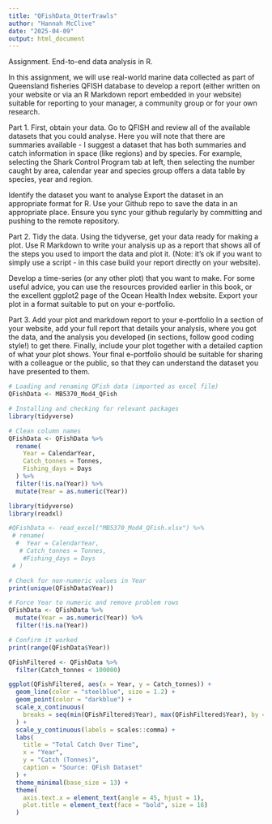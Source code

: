 ```yaml
---
title: "QFishData_OtterTrawls"
author: "Hannah McClive"
date: "2025-04-09"
output: html_document
---
```


Assignment. End-to-end data analysis in R.

In this assignment, we will use real-world marine data collected as part of Queensland fisheries QFISH database to develop
a report (either written on your website or via an R Markdown report embedded in your website) suitable for reporting to 
your manager, a community group or for your own research.

Part 1. First, obtain your data. 
Go to QFISH and review all of the available datasets that you could analyse. 
Here you will note that there are summaries available - I suggest a dataset that has 
both summaries and catch information in space (like regions) and by species. 
For example, selecting the Shark Control Program tab at left, then selecting the number 
caught by area, calendar year and species group offers a data table by species, year and region.

Identify the dataset you want to analyse
Export the dataset in an appropriate format for R.
Use your Github repo to save the data in an appropriate place.
Ensure you sync your github regularly by committing and pushing to the remote repository.

Part 2. Tidy the data.
Using the tidyverse, get your data ready for making a plot.
Use R Markdown to write your analysis up as a report that shows all of the steps 
you used to import the data and plot it. 
(Note: it’s ok if you want to simply use a script - in this case build your report directly on your website).

Develop a time-series (or any other plot) that you want to make.
For some useful advice, you can use the resources provided earlier in this book, 
or the excellent ggplot2 page of the Ocean Health Index website.
Export your plot in a format suitable to put on your e-portfolio.

Part 3. Add your plot and markdown report to your e-portfolio
In a section of your website, add your full report that details your analysis, 
where you got the data, and the analysis you developed (in sections, follow good coding style!) 
to get there.
Finally, include your plot together with a detailed caption of what your plot shows.
Your final e-portfolio should be suitable for sharing with a colleague or the public, 
so that they can understand the dataset you have presented to them.

```r
# Loading and renaming QFish data (imported as excel file)
QFishData <- MB5370_Mod4_QFish
```

```r
# Installing and checking for relevant packages
library(tidyverse)
```

```r
# Clean column names 
QFishData <- QFishData %>%
  rename(
    Year = CalendarYear,
    Catch_tonnes = Tonnes,
    Fishing_days = Days
  ) %>%
  filter(!is.na(Year)) %>%
  mutate(Year = as.numeric(Year))
```
```r
library(tidyverse)
library(readxl)

#QFishData <- read_excel("MB5370_Mod4_QFish.xlsx") %>%
 # rename(
  #  Year = CalendarYear,
   # Catch_tonnes = Tonnes,
    #Fishing_days = Days
 # )

# Check for non-numeric values in Year
print(unique(QFishData$Year))

# Force Year to numeric and remove problem rows
QFishData <- QFishData %>%
  mutate(Year = as.numeric(Year)) %>%
  filter(!is.na(Year))

# Confirm it worked
print(range(QFishData$Year))
```

```r
QFishFiltered <- QFishData %>%
  filter(Catch_tonnes < 100000)
```

```r
ggplot(QFishFiltered, aes(x = Year, y = Catch_tonnes)) +
  geom_line(color = "steelblue", size = 1.2) +
  geom_point(color = "darkblue") +
  scale_x_continuous(
    breaks = seq(min(QFishFiltered$Year), max(QFishFiltered$Year), by = 2)
  ) +
  scale_y_continuous(labels = scales::comma) +
  labs(
    title = "Total Catch Over Time",
    x = "Year",
    y = "Catch (Tonnes)",
    caption = "Source: QFish Dataset"
  ) +
  theme_minimal(base_size = 13) +
  theme(
    axis.text.x = element_text(angle = 45, hjust = 1),
    plot.title = element_text(face = "bold", size = 16)
  )
```

